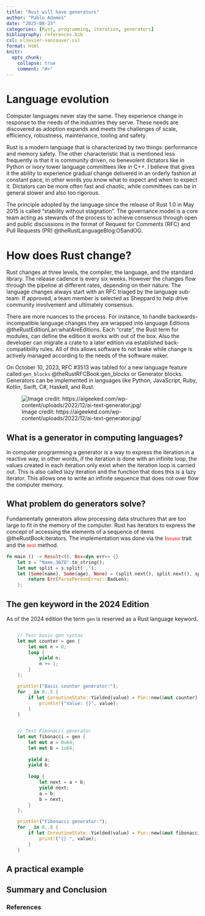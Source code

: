 ```yaml
---
title: "Rust will have generators"
author: "Pablo Adames"
date: "2025-08-23"
categories: [Rust, programming, iteration, generators]
bibliography: references.bib
csl: elsevier-vancouver.csl
format: html
knitr:
  opts_chunk: 
    collapse: true
    comment: "#>"
---
```


# Language evolution

Computer languages never stay  the same. They experience change in response to the needs of the industries they serve. These needs are discovered as adoption expands and meets the challenges of scale, efficiency, robustness, maintenance, tooling and safety.

Rust is a modern language that is characterized by two things: performance and memory safety. The other characteristic that is mentioned less frequently is that it is community driven, no benevolent dictators like in Python or ivory tower language committees like in C++. I believe that gives it the ability to experience gradual change delivered in an orderly fashion at constant pace, in other words you know what to expect and when to expect it. Dictators can be more often fast and chaotic, while committees can be in general slower and also too rigorous. 

The principle adopted by the language since the release of Rust 1.0 in May 2015 is called "stability without stagnation".  The governance model is a core team acting as stewards of the process to achieve consensus through open and public discussions in the format of Request for Comments (RFC) and Pull Requests (PR)  @theRustLanguageBlog:OSandOG. 


# How does Rust change? 

Rust changes at three levels, the compiler, the language, and the standard library. The release cadence is every six weeks. However the changes flow through the pipeline at different rates, depending on their nature. The language changes always start with an RFC triaged by the language sub-team. If approved, a team member is selected as Sheppard to help drive community involvement and ultimately consensus. 

There are more nuances to the process. For instance, to handle backwards-incompatible language changes they are wrapped into language Editions @theRustEditionLan:whatAreEditions. Each "crate", the Rust term for modules, can define the edition it works with out of the box. Also the developer can migrate a crate to a later edition via established back-compatibility rules. All of this allows software to not brake while change is actively managed according to the needs of the software maker.  


On October 10, 2023, RFC #3513 was tabled for a new language feature called `gen_blocks` @theRustRFCBook:gen_blocks or Generator blocks. Generators can be implemented in languages like Python, JavaScript, Ruby, Kotlin, Swift, C#, Haskell, and Rust. 
 

![Image credit: https://aigeeked.com/wp-content/uploads/2022/12/ai-text-generator.jpg/](https://aigeeked.com/wp-content/uploads/2022/12/ai-text-generator.jpg)

## What is a generator in computing languages?

In computer programming a generator is a way to express the iteration in a reactive way, in other words, if the iteration is done with an infinite loop, the values created in each iteration only exist when the iteration loop is carried out. This is also called lazy iteration and the function that does this is a lazy iterator. This allows one to write an infinite sequence that does not over flow the computer memory. 


## What problem do generators solve?

Fundamentally generators allow processing data structures that are too large to fit in the memory of the computer. Rust has iterators to express the concept of accessing the elements of a sequence of items @theRustBook:iterators. The implementation was done via the <span style="font-family: serif; color: red;"> Iterator</span> trait and the <span style="font-family: serif; color: red;"> next</span>  method.

```rust
fn main () -> Result<(), Box<dyn err>> {}
    let s = "Name,3678".to_string();
    let mut split = s.split(',');
    let (Some(name), Some(age), None) = (split.next(), split.next(), split.next()) else {
        return Err(ParsePersonError::BadLen);
    };
```



## The gen keyword in the 2024 Edition

As of the 2024 edition the term `gen` is reserved as a Rust language keyword. 

```rust

    // Test basic gen syntax
    let mut counter = gen {
        let mut n = 0;
        loop {
            yield n;
            n += 1;
        }
    };  

    println!("Basic counter generator:");
    for _ in 0..5 {
        if let CoroutineState::Yielded(value) = Pin::new(&mut counter).resume(()) {
            println!("Value: {}", value);
        }
    }   
```

```rust

    // Test Fibonacci generator
    let mut fibonacci = gen {
        let mut a = 0u64;
        let mut b = 1u64;
    
        yield a;
        yield b;
    
        loop {
            let next = a + b;
            yield next;
            a = b;
            b = next;
        }
    };  

    println!("Fibonacci generator:");
    for _ in 0..8 {
        if let CoroutineState::Yielded(value) = Pin::new(&mut fibonacci).resume(()) {
            print!("{} ", value);
        }
    }
```

## A practical example


## Summary and Conclusion


### References

::: {#refs}
:::
